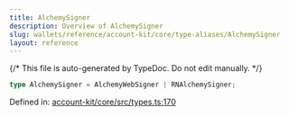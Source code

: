 ```yaml
---
title: AlchemySigner
description: Overview of AlchemySigner
slug: wallets/reference/account-kit/core/type-aliases/AlchemySigner
layout: reference
---
```


{/* This file is auto-generated by TypeDoc. Do not edit manually. */}

```ts
type AlchemySigner = AlchemyWebSigner | RNAlchemySigner;
```

Defined in: [account-kit/core/src/types.ts:170](https://github.com/alchemyplatform/aa-sdk/blob/153785ddc87beb160382c2bae7dbafa4a66ade9a/account-kit/core/src/types.ts#L170)
